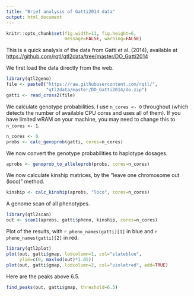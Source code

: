 ```yaml
---
title: "Brief analysis of Gatti2014 data"
output: html_document
---
```


```r
knitr::opts_chunk$set(fig.width=11, fig.height=6,
                      message=FALSE, warning=FALSE)
```


This is a quick analysis of the data from Gatti et al. (2014),
available at
<https://github.com/rqtl/qtl2data/tree/master/DO_Gatti2014>

We first load the data directly from the web.

```r
library(qtl2geno)
file <- paste0("https://raw.githubusercontent.com/rqtl/",
               "qtl2data/master/DO_Gatti2014/do.zip")
gatti <- read_cross2(file)
```

We calculate genotype probabilities. I use `n_cores <- 0`
throughout (which detects the number of available CPU cores and uses
all of them). If you have limited wRAM on your machine, you may need
to change this to `n_cores <- 1`.

```r
n_cores <- 0
probs <- calc_genoprob(gatti, cores=n_cores)
```

We now convert the genotype probabilities to haplotype dosages.

```r
aprobs <- genoprob_to_alleleprob(probs, cores=n_cores)
```

We now calculate kinship matrices, by the "leave one chromosome out
(loco)" method.

```r
kinship <- calc_kinship(aprobs, "loco", cores=n_cores)
```

A genome scan of all phenotypes.

```r
library(qtl2scan)
out <- scan1(aprobs, gatti$pheno, kinship, cores=n_cores)
```

Plot of the results, with `r pheno_names(gatti)[1]` in blue
and `r pheno_names(gatti)[2]` in red.

```r
library(qtl2plot)
plot(out, gatti$gmap, lodcolumn=1, col="slateblue",
     ylim=c(0, maxlod(out)*1.05))
plot(out, gatti$gmap, lodcolumn=2, col="violetred", add=TRUE)
```

Here are the peaks above 6.5.

```r
find_peaks(out, gatti$gmap, threshold=6.5)
```
